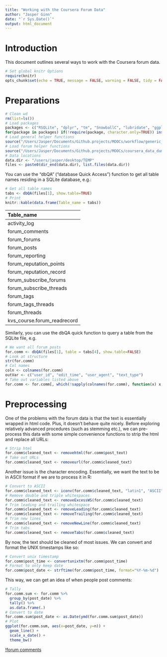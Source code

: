 ```yaml
---
title: "Working with the Coursera Forum Data"
author: "Jasper Ginn"
date: "`r Sys.Date()`"
output: html_document
---
```


# Introduction

This document outlines several ways to work with the Coursera forum data.

```r
# Set global knitr Options
require(knitr)
opts_chunk$set(echo = TRUE, message = FALSE, warning = FALSE, tidy = FALSE, results = 'asis')
```

# Preparations

```r
# Clean wd
rm(list=ls())
# Load packages
packages <- c("RSQLite", "dplyr", "tm", "SnowballC", "lubridate", "ggplot2", "scales")
for(package in packages) if(!require(package, character.only=TRUE)) install.packages(package)
# Load general helper functions
source("/Users/Jasper/Documents/Github.projects/MOOCs/workflow/generic_helper_functions/helper_functions.R")
# Load forum helper functions
source("/Users/Jasper/Documents/Github.projects/MOOCs/coursera_data_dumps/forum_data/forum_helper_functions.R")
# Data locations
data.dir <- "/users/jasper/desktop/TEMP"
files <- paste0(dir_end(data.dir), list.files(data.dir))
```

You can use the "dbQA" ("database Quick Access") function to get all table names residing in a SQLite database, e.g.:

```r
# Get all table names
tabs <- dbQA(files[1], show.table=TRUE)
# Print
knitr::kable(data.frame(Table_name = tabs))
```

|Table_name                  |
|:---------------------------|
|activity_log                |
|forum_comments              |
|forum_forums                |
|forum_posts                 |
|forum_reporting             |
|forum_reputation_points     |
|forum_reputation_record     |
|forum_subscribe_forums      |
|forum_subscribe_threads     |
|forum_tags                  |
|forum_tags_threads          |
|forum_threads               |
|kvs_course.forum_readrecord |

Similarly, you can use the dbQA quick function to query a table from the SQLite file, e.g.

```r
# We want all forum posts
for.comm <- dbQA(files[1], table = tabs[4], show.table=FALSE)
# Look at structure
str(for.comm)
# Col names
coln <- colnames(for.comm)
outVar <- c("user_id", "edit_time", "user_agent", "text_type")
# Take out variables listed above
for.comm <- for.comm[, which(!sapply(colnames(for.comm), function(x) x %in% outVar))]
```

# Preprocessing

One of the problems with the forum data is that the text is essentially wrapped in html code. Plus, it doesn't behave quite nicely. Before exploring relatively advanced procedures (such as stemming etc.),  we can pre-process this data with some simple convenience functions to strip the html and replace all URLs:

```r
# Strip html
for.comm$cleaned_text <- removehtml(for.comm$post_text)
# Take out URLs
for.comm$cleaned_text <- removeurl(for.comm$cleaned_text)
```

Another issue is the character encoding. Essentially, we want the text to be in ASCII format if we are to process it in R:

```r
# Convert to ASCII
for.comm$cleaned_text <- iconv(for.comm$cleaned_text, "latin1", "ASCII", sub="")
# Remove double and triple whitespaces
for.comm$cleaned_text <- removeExcessWS(for.comm$cleaned_text)
# Trim leading and trailing whitespace
for.comm$cleaned_text <- removeLeading(for.comm$cleaned_text)
for.comm$cleaned_text <- removeTrailing(for.comm$cleaned_text)
# Trim new lines
for.comm$cleaned_text <- removeNewLine(for.comm$cleaned_text)
# Trim tabs
for.comm$cleaned_text <- removeTabs(for.comm$cleaned_text)
```

By now, the text should be cleaned of most issues. We can convert and format the UNIX timestamps like so:

```r
# Convert unix timestamp
for.comm$post_time <- convertunixtm(for.comm$post_time)
# Format to only keep date
for.comm$post_date <- strftime(for.comm$post_time, format="%Y-%m-%d")
```

This way, we can get an idea of when people post comments:

```r
# Tally
for.comm.sum <- for.comm %>%
  group_by(post_date) %>%
  tally() %>%
  as.data.frame(.) 
# Convert to date
for.comm.sum$post_date <- as.Date(ymd(for.comm.sum$post_date))
# Plot
ggplot(for.comm.sum, aes(x=post_date, y=n)) +
  geom_line() +
  scale_x_date() +
  theme_bw()
```

[!forum comments](https://dl.dropboxusercontent.com/u/38011066/CFI/plots/forumcomments.png)











